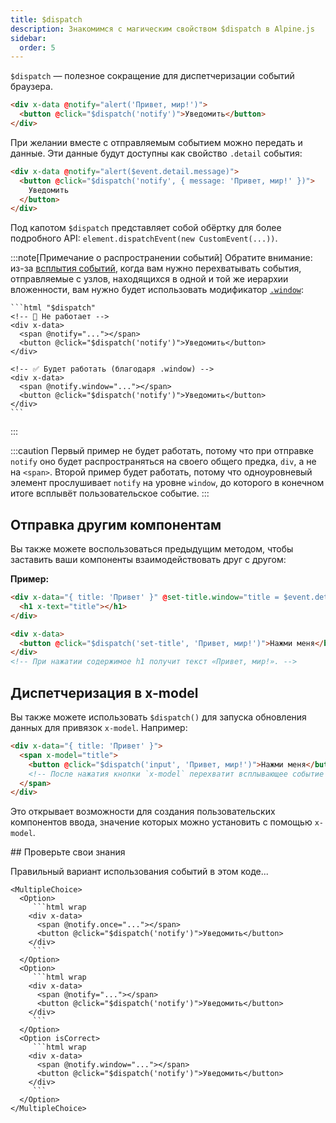```yaml
---
title: $dispatch
description: Знакомимся с магическим свойством $dispatch в Alpine.js
sidebar:
  order: 5
---
```



`$dispatch` — полезное сокращение для диспетчеризации событий браузера.

```html live "$dispatch"
<div x-data @notify="alert('Привет, мир!')">
  <button @click="$dispatch('notify')">Уведомить</button>
</div>
```

При желании вместе с отправляемым событием можно передать и данные. Эти данные будут доступны как свойство `.detail` события:

```html live "$dispatch"
<div x-data @notify="alert($event.detail.message)">
  <button @click="$dispatch('notify', { message: 'Привет, мир!' })">
    Уведомить
  </button>
</div>
```

Под капотом `$dispatch` представляет собой обёртку для более подробного API: `element.dispatchEvent(new CustomEvent(...))`.

:::note[Примечание о распространении событий]
    Обратите внимание: из-за [всплытия событий](https://learn.javascript.ru/bubbling-and-capturing), когда вам нужно перехватывать события, отправляемые с узлов, находящихся в одной и той же иерархии вложенности, вам нужно будет использовать модификатор [`.window`](/directives/on#window):

    ```html "$dispatch"
    <!-- 🚫 Не работает -->
    <div x-data>
      <span @notify="..."></span>
      <button @click="$dispatch('notify')">Уведомить</button>
    </div>

    <!-- ✅ Будет работать (благодаря .window) -->
    <div x-data>
      <span @notify.window="..."></span>
      <button @click="$dispatch('notify')">Уведомить</button>
    </div>
    ```
:::

:::caution
    Первый пример не будет работать, потому что при отправке `notify` оно будет распространяться на своего общего предка, `div`, а не на `<span>`. Второй пример будет работать, потому что одноуровневый элемент прослушивает `notify` на уровне `window`, до которого в конечном итоге всплывёт пользовательское событие.
:::

## Отправка другим компонентам

Вы также можете воспользоваться предыдущим методом, чтобы заставить ваши компоненты взаимодействовать друг с другом:

**Пример:**

```html "$dispatch"
<div x-data="{ title: 'Привет' }" @set-title.window="title = $event.detail">
  <h1 x-text="title"></h1>
</div>

<div x-data>
  <button @click="$dispatch('set-title', 'Привет, мир!')">Нажми меня</button>
</div>
<!-- При нажатии содержимое h1 получит текст «Привет, мир!». -->
```

## Диспетчеризация в x-model

Вы также можете использовать `$dispatch()` для запуска обновления данных для привязок `x-model`. Например:

```html "$dispatch" wrap
<div x-data="{ title: 'Привет' }">
  <span x-model="title">
    <button @click="$dispatch('input', 'Привет, мир!')">Нажми меня</button>
    <!-- После нажатия кнопки `x-model` перехватит всплывающее событие ввода и обновит заголовок. -->
  </span>
</div>
```

Это открывает возможности для создания пользовательских компонентов ввода, значение которых можно установить с помощью `x-model`.

<Box icon="question-mark">
## Проверьте свои знания

Правильный вариант использования событий в этом коде...

    <MultipleChoice>
      <Option>
         ```html wrap
        <div x-data>
          <span @notify.once="..."></span>
          <button @click="$dispatch('notify')">Уведомить</button>
        </div>
         ```
      </Option>
      <Option>
         ```html wrap
        <div x-data>
          <span @notify="..."></span>
          <button @click="$dispatch('notify')">Уведомить</button>
        </div>
         ```
      </Option>
      <Option isCorrect>
         ```html wrap
        <div x-data>
          <span @notify.window="..."></span>
          <button @click="$dispatch('notify')">Уведомить</button>
        </div>
         ```
      </Option>
    </MultipleChoice>

</Box>
